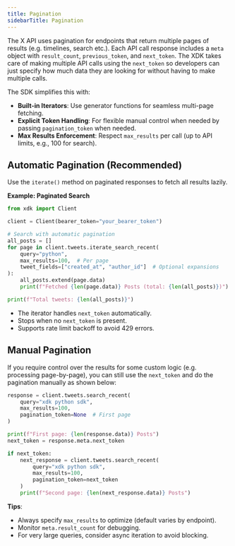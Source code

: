 ```yaml
---
title: Pagination
sidebarTitle: Pagination
---
```


The X API uses pagination for endpoints that return multiple pages of results (e.g. timelines, search etc.). Each API call response includes a `meta` object with `result_count`, `previous_token`, and `next_token`. The XDK takes care of making multiple API calls using the `next_token` so developers can just specify how much data they are looking for without having to make multiple calls.

The SDK simplifies this with:
- **Built-in Iterators**: Use generator functions for seamless multi-page fetching.
- **Explicit Token Handling**: For flexible manual control when needed by passing `pagination_token` when needed.
- **Max Results Enforcement**: Respect `max_results` per call (up to API limits, e.g., 100 for search).

## Automatic Pagination (Recommended)
Use the `iterate()` method on paginated responses to fetch all results lazily.

**Example: Paginated Search**
```python
from xdk import Client

client = Client(bearer_token="your_bearer_token")

# Search with automatic pagination
all_posts = []
for page in client.tweets.iterate_search_recent(
    query="python",
    max_results=100,  # Per page
    tweet_fields=["created_at", "author_id"]  # Optional expansions
):
    all_posts.extend(page.data)
    print(f"Fetched {len(page.data)} Posts (total: {len(all_posts)})")

print(f"Total tweets: {len(all_posts)}")
```

- The iterator handles `next_token` automatically.
- Stops when no `next_token` is present.
- Supports rate limit backoff to avoid 429 errors.

## Manual Pagination
If you require control over the results for some custom logic (e.g. processing page-by-page), you can still use the `next_token` and do the pagination manually as shown below:

```python
response = client.tweets.search_recent(
    query="xdk python sdk",
    max_results=100,
    pagination_token=None  # First page
)

print(f"First page: {len(response.data)} Posts")
next_token = response.meta.next_token

if next_token:
    next_response = client.tweets.search_recent(
        query="xdk python sdk",
        max_results=100,
        pagination_token=next_token
    )
    print(f"Second page: {len(next_response.data)} Posts")
```

**Tips**:
- Always specify `max_results` to optimize (default varies by endpoint).
- Monitor `meta.result_count` for debugging.
- For very large queries, consider async iteration to avoid blocking.